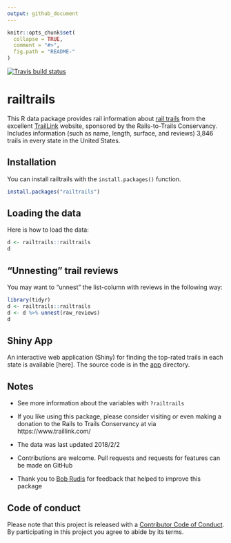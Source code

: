 ```yaml
---
output: github_document
---
```


<!-- README.md is generated from README.Rmd. Please edit that file -->

```r
knitr::opts_chunk$set(
  collapse = TRUE,
  comment = "#>",
  fig.path = "README-"
)
```

[![Travis build status](https://travis-ci.org/jrosen48/railtrails.svg?branch=master)](https://travis-ci.org/jrosen48/railtrails)

# railtrails

This R data package provides rail information about [rail trails](https://en.wikipedia.org/wiki/Rail_trail) from the excellent [TrailLink](https://www.traillink.com/) website, sponsored by the Rails-to-Trails Conservancy. Includes information (such as name, length, surface, and reviews) 3,846 trails in every state in the United States.

## Installation

You can install railtrails with the `install.packages()` function.

```r
install.packages("railtrails")
```

## Loading the data

Here is how to load the data:

```r
d <- railtrails::railtrails
d
```

## "Unnesting" trail reviews

You may want to "unnest" the list-column with reviews in the following way:

```r
library(tidyr)
d <- railtrails::railtrails
d <- d %>% unnest(raw_reviews)
d
```

## Shiny App

An interactive web application (Shiny) for finding the top-rated trails in each state is available [here]. The source code is in the [app](/app) directory.

## Notes

* See more information about the variables with `?railtrails`

* If you like using this package, please consider visiting or even making a donation to the Rails to Trails Conservancy at via https://www.traillink.com/

* The data was last updated 2018/2/2

* Contributions are welcome. Pull requests and requests for features can be made on GitHub

* Thank you to [Bob Rudis](https://rud.is/) for feedback that helped to improve this package

## Code of conduct

Please note that this project is released with a [Contributor Code of Conduct](CODE_OF_CONDUCT.md). By participating in this project you agree to abide by its terms.
